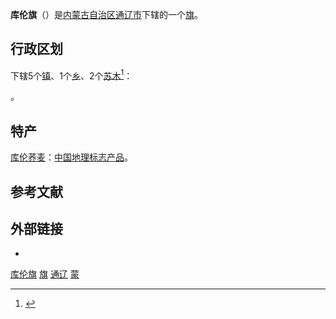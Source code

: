 {{Unreferenced |time=2007-10-10T17:49:41+00:00 }}
{{Infobox China County
| county = 库伦旗
| usedname = 
| nameorigin = 
| Photo = 
| Photoname = 
| map =
| map_caption = 
| Pinyin =  Kùlún Qí
| Belong = [[内蒙古自治区|内蒙古自治区]][[通辽市|通辽市]]
| Types = [[市辖区|市辖区]]
| admincode =  150524
| founded = 
| seat = [[库伦镇|库伦镇]]
| officerTitle = 旗委书记
| officer = 高常亮
| officerTitle2 = 
| officer2 = 
| division = 5
| town = 3
| township = 
| subdistrict = 2
| dialect = 
| post code = 028200
| phone code = 475
| coordinate = 
| area = 4650
| area land = 
| area water = 
| census yr = 2004
| pop = 18万人
| density =  
| GDP = 
| GDP_as_of = 
| GDPPC = 
| carlicense = 蒙G
| web = www.kulun.gov.cn
| web_title = 库伦旗政府网
}}
'''库伦旗'''（{{Mong|m=ᠬᠦᠷᠢᠶ᠎ᠡ <br>ᠬᠣᠰᠢᠭᠤ|k=Хүрээ хошуу}}）是[[内蒙古自治区|内蒙古自治区]][[通辽市|通辽市]]下辖的一个[[旗|旗]]。

== 行政区划 ==
{{PAGENAMEBASE}}下辖5个[[行政建制镇|镇]]、1个[[乡_(中华人民共和国)|乡]]、2个[[苏木_(行政区划)|苏木]]<ref>{{PRC admin/ref sgc|15/05/24}}</ref>：

{{PRC admin/children|15/05/24}}。

==特产==
[[库伦荞麦|库伦荞麦]]：[[中国地理标志产品|中国地理标志产品]]。

== 参考文献 ==
{{reflist}}

== 外部链接 ==
* {{Official website|http://www.kulun.gov.cn/|name=库伦旗人民政府}}

{{库伦旗行政区划}}
{{通辽市行政区划}}
{{内蒙古行政区划}}
{{国家级贫困县|前}}

[[Category:库伦旗|]]
[[Category:通辽县级行政区|旗]]
[[Category:内蒙古自治区的旗|通辽]]
[[Category:原国家级贫困县|蒙]]